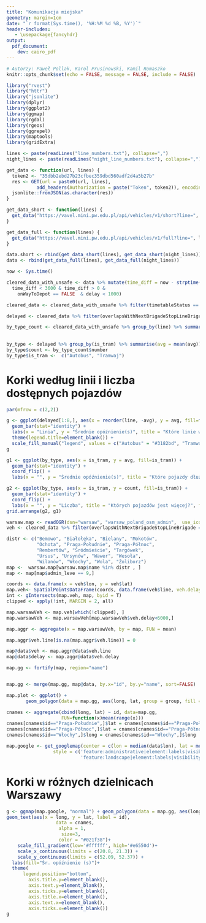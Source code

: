 ```yaml
---
title: "Komunikacja miejska"
geometry: margin=1cm
date: "`r format(Sys.time(), '%H:%M %d %B, %Y')`"
header-includes:
   - \usepackage{fancyhdr}
output: 
  pdf_document:
    dev: cairo_pdf
---
```


```r
# Autorzy: Paweł Pollak, Karol Prusinowski, Kamil Romaszko
knitr::opts_chunk$set(echo = FALSE, message = FALSE, include = FALSE)
```

```r
library("rvest")
library("httr")
library("jsonlite")
library(dplyr)
library(ggplot2)
library(ggmap)
library(rgdal)
library(rgeos)
library(ggrepel)
library(maptools)
library(gridExtra)
```

```r

lines <- paste(readLines("line_numbers.txt"), collapse=",")
night_lines <- paste(readLines("night_line_numbers.txt"), collapse=",")

get_data <- function(url, lines) {
  token2 <- "35dbb2ebd27b23cfbec359dbd560adf2d4a5b27b"
  res <- GET(url = paste0(url, lines),
           add_headers(Authorization = paste("Token", token2)), encoding = "UTF-8")
  jsonlite::fromJSON(as.character(res))
}

get_data_short <- function(lines) {
  get_data("https://vavel.mini.pw.edu.pl/api/vehicles/v1/short?line=", lines)
}

get_data_full <- function(lines) {
  get_data("https://vavel.mini.pw.edu.pl/api/vehicles/v1/full?line=", lines)
}

data.short <- rbind(get_data_short(lines), get_data_short(night_lines))
data <- rbind(get_data_full(lines), get_data_full(night_lines))
```

```r
now <- Sys.time()

cleared_data_with_unsafe <- data %>% mutate(time_diff = now - strptime(time, format='%Y-%m-%dT%H:%M:%SZ')) %>% filter(
  time_diff < 3600 & time_diff > 0 & 
    onWayToDepot == FALSE  & delay < 1000)

cleared_data <- cleared_data_with_unsafe %>% filter(timetableStatus == "SAFE")

delayed <- cleared_data %>% filter(overlapsWithNextBrigadeStopLineBrigade == FALSE) %>% mutate(delay = ifelse(delay < 0, 0, delay)) %>% group_by(line) %>% summarise(avg = mean(delay)) %>% arrange(-avg) %>% mutate(is_tram = ifelse(as.numeric(line) < 100, 1, 0)) %>% mutate(is_tram = ifelse(is.na(is_tram), 0, is_tram))

by_type_count <- cleared_data_with_unsafe %>% group_by(line) %>% summarise(number = n()) %>% mutate(is_tram = ifelse(as.numeric(line) < 100, 1, 0)) %>% mutate(is_tram = ifelse(is.na(is_tram), 0, is_tram)) %>% group_by(is_tram) %>% summarise(number = sum(number)) 
  
  
by_type <- delayed %>% group_by(is_tram) %>% summarise(avg = mean(avg)) 
by_type$count <- by_type_count$number
by_type$is_tram <-  c("Autobus", "Tramwaj")
```


# Korki według linii i liczba dostępnych pojazdów

```r
par(mfrow = c(2,2))

g <- ggplot(delayed[1:8,], aes(x = reorder(line, -avg), y = avg, fill=factor(is_tram, levels=c(0, 1), labels=c("Autobus", "Tramwaj")))) +
  geom_bar(stat="identity") +
  labs(x = "Linia", y = "Średnie opóźnienie(s)", title = "Które linie warto omijać?", fill="")+
  theme(legend.title=element_blank()) + 
  scale_fill_manual("legend", values = c("Autobus" = "#3182bd", "Tramwaj" = "#a1d99b"))
g

g1 <- ggplot(by_type, aes(x = is_tram, y = avg, fill=is_tram)) +
  geom_bar(stat="identity") +
  coord_flip() + 
  labs(x = "", y = "Średnie opóźnienie(s)", title = "Które pojazdy dłużej stoją w korkach?", fill="") + theme(legend.position="none",axis.title.y=element_blank()) + scale_fill_manual("legend", values = c("Autobus" = "#3182bd", "Tramwaj" = "#a1d99b"))

g2 <- ggplot(by_type, aes(x = is_tram, y = count, fill=is_tram)) +
  geom_bar(stat="identity") +
  coord_flip() +
  labs(x = "", y = "Liczba", title = "Których pojazdów jest więcej?", fill="") + theme(legend.position="none",axis.title.y=element_blank()) + scale_fill_manual("legend", values = c("Autobus" = "#3182bd", "Tramwaj" = "#a1d99b"))
grid.arrange(g2, g1)
```

```r
warsaw.map <- readOGR(dsn="warsaw", "warsaw_poland_osm_admin",  use_iconv = TRUE,  encoding = "UTF-8")
veh <- cleared_data %>% filter(overlapsWithNextBrigadeStopLineBrigade == FALSE) %>% filter(line>=100)

distr <- c("Bemowo", "Białołęka", "Bielany", "Mokotów", 
           "Ochota", "Praga-Południe", "Praga-Północ", 
           "Rembertów", "Śródmieście", "Targówek", 
           "Ursus", "Ursynów", "Wawer", "Wesoła", 
           "Wilanów", "Włochy", "Wola", "Żoliborz")
map <-  warsaw.map[warsaw.map$name %in% distr , ]
map <- map[map$admin_leve == 9,]

coords <- data.frame(x = veh$lon, y = veh$lat)
map.veh<- SpatialPointsDataFrame(coords, data.frame(veh$line, veh.delay = veh$delay), proj4string = CRS(proj4string(map)), match.ID=TRUE)
int <- gIntersects(map.veh, map, byid = T)
clipped <- apply(!int, MARGIN = 2, all)

map.warsawVeh <- map.veh[which(!clipped), ]
map.warsawVeh <- map.warsawVeh[map.warsawVeh$veh.delay<6000,]

map.aggr <- aggregate(x = map.warsawVeh, by = map, FUN = mean)

map.aggr$veh.line[is.na(map.aggr$veh.line)] = 0

map@data$veh <- map.aggr@data$veh.line
map@data$delay <- map.aggr@data$veh.delay

map.gg <- fortify(map, region="name")


map.gg <- merge(map.gg, map@data, by.x="id", by.y="name", sort=FALSE)

map.plot <- ggplot() +
       geom_polygon(data = map.gg, aes(long, lat, group = group, fill = delay)) 

cnames <- aggregate(cbind(long, lat) ~ id, data=map.gg, 
                    FUN=function(x)mean(range(x)))
cnames[cnames$id=="Praga-Południe",]$lat = cnames[cnames$id=="Praga-Południe",]$lat  + 0.005
cnames[cnames$id=="Praga-Północ",]$lat = cnames[cnames$id=="Praga-Północ",]$lat  - 0.005
cnames[cnames$id=="Włochy",]$long = cnames[cnames$id=="Włochy",]$long  + 0.005

map.google <- get_googlemap(center = c(lon = median(data$lon), lat = median(data$lat)), zoom = 10,  maptype ="terrain",
                 style = c('feature:administrative|element:labels|visibility:off',
                           'feature:landscape|element:labels|visibility:off'))
```

# Korki w różnych dzielnicach Warszawy


```r
g <- ggmap(map.google, "normal") + geom_polygon(data = map.gg, aes(long, lat, group = group, fill = delay), col="#2c7fb8", alpha = 0.9) +
geom_text(aes(x = long, y = lat, label = id),
                  data = cnames,
                   alpha = 1,
                    size=3,
                   color = "#021f38")+
    scale_fill_gradient(low='#ffffff', high='#e6550d')+
    scale_x_continuous(limits = c(20.8, 21.3)) +
    scale_y_continuous(limits = c(52.09, 52.37)) + 
  labs(fill="Śr. opóźnienie (s)")+
  theme(
      legend.position="bottom",
        axis.title.y=element_blank(),
        axis.text.y=element_blank(),
        axis.ticks.y=element_blank(),
        axis.title.x=element_blank(),
        axis.text.x=element_blank(),
        axis.ticks.x=element_blank())
g
```

